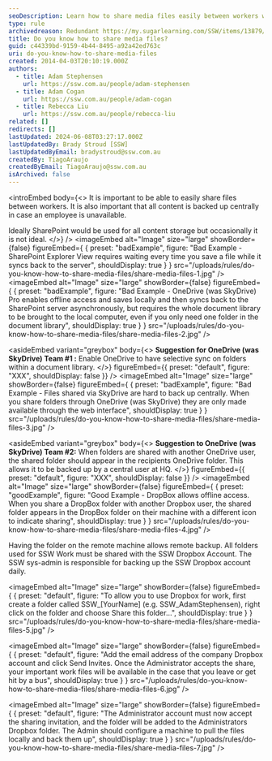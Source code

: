 ```yaml
---
seoDescription: Learn how to share media files easily between workers while ensuring central backup and offline access.
type: rule
archivedreason: Redundant https://my.sugarlearning.com/SSW/items/13879/design-shared-folders
title: Do you know how to share media files?
guid: c44339bd-9159-4b44-8495-a92a42ed763c
uri: do-you-know-how-to-share-media-files
created: 2014-04-03T20:10:19.000Z
authors:
  - title: Adam Stephensen
    url: https://ssw.com.au/people/adam-stephensen
  - title: Adam Cogan
    url: https://ssw.com.au/people/adam-cogan
  - title: Rebecca Liu
    url: https://ssw.com.au/people/rebecca-liu
related: []
redirects: []
lastUpdated: 2024-06-08T03:27:17.000Z
lastUpdatedBy: Brady Stroud [SSW]
lastUpdatedByEmail: bradystroud@ssw.com.au
createdBy: TiagoAraujo
createdByEmail: TiagoAraujo@ssw.com.au
isArchived: false
---
```


<introEmbed
  body={<>
It is important to be able to easily share files between workers. It is also important that all content is backed up centrally in case an employee is unavailable.

Ideally SharePoint would be used for all content storage but occasionally it is not ideal.
  </>}
/>
<imageEmbed
  alt="Image"
  size="large"
  showBorder={false}
  figureEmbed={ {
    preset: "badExample",
    figure: "Bad Example - SharePoint Explorer View requires waiting every time you save a file while it syncs back to the server",
    shouldDisplay: true
  } }
  src="/uploads/rules/do-you-know-how-to-share-media-files/share-media-files-1.jpg"
/>
<imageEmbed
  alt="Image"
  size="large"
  showBorder={false}
  figureEmbed={ {
    preset: "badExample",
    figure: "Bad Example - OneDrive (was SkyDrive) Pro enables offline access and saves locally and then syncs back to the SharePoint server asynchronously, but requires the whole document library to be brought to the local computer, even if you only need one folder in the document library",
    shouldDisplay: true
  } }
  src="/uploads/rules/do-you-know-how-to-share-media-files/share-media-files-2.jpg"
/>

<asideEmbed
  variant="greybox"
  body={<>
    **Suggestion for OneDrive (was SkyDrive) Team #1 :** Enable OneDrive to have selective sync on folders within a document library.
  </>}
  figureEmbed={{
    preset: "default",
    figure: "XXX",
    shouldDisplay: false
  }}
/>
<imageEmbed
  alt="Image"
  size="large"
  showBorder={false}
  figureEmbed={ {
    preset: "badExample",
    figure: "Bad Example - Files shared via SkyDrive are hard to back up centrally. When you share folders through OneDrive (was SkyDrive) they are only made available through the web interface",
    shouldDisplay: true
  } }
  src="/uploads/rules/do-you-know-how-to-share-media-files/share-media-files-3.jpg"
/>

<asideEmbed
  variant="greybox"
  body={<>
    **Suggestion to OneDrive (was SkyDrive) Team #2:** When folders are shared with another OneDrive user, the shared folder should appear in the recipients OneDrive folder. This allows it to be backed up by a central user at HQ.
  </>}
  figureEmbed={{
    preset: "default",
    figure: "XXX",
    shouldDisplay: false
  }}
/>
<imageEmbed
  alt="Image"
  size="large"
  showBorder={false}
  figureEmbed={ {
    preset: "goodExample",
    figure: "Good Example -  DropBox allows offline access. When you share a DropBox folder with another Dropbox user, the shared folder appears in the DropBox folder on their machine with a different icon to indicate sharing",
    shouldDisplay: true
  } }
  src="/uploads/rules/do-you-know-how-to-share-media-files/share-media-files-4.jpg"
/>

Having the folder on the remote machine allows remote backup. All folders used for SSW Work must be shared with the SSW Dropbox Account.
The SSW sys-admin is responsible for backing up the SSW Dropbox account daily.


<imageEmbed
  alt="Image"
  size="large"
  showBorder={false}
  figureEmbed={ {
    preset: "default",
    figure: "To allow you to use Dropbox for work, first create a folder called SSW_[YourName] (e.g. SSW_AdamStephensen), right click on the folder and choose Share this folder...",
    shouldDisplay: true
  } }
  src="/uploads/rules/do-you-know-how-to-share-media-files/share-media-files-5.jpg"
/>


<imageEmbed
  alt="Image"
  size="large"
  showBorder={false}
  figureEmbed={ {
    preset: "default",
    figure: "Add the email address of the company Dropbox account and click Send Invites. Once the Administrator accepts the share, your important work files will be available in the case that you leave or get hit by a bus",
    shouldDisplay: true
  } }
  src="/uploads/rules/do-you-know-how-to-share-media-files/share-media-files-6.jpg"
/>


<imageEmbed
  alt="Image"
  size="large"
  showBorder={false}
  figureEmbed={ {
    preset: "default",
    figure: "The Administrator account must now accept the sharing invitation, and the folder will be added to the Administrators Dropbox folder. The Admin should configure a machine to pull the files locally and back them up",
    shouldDisplay: true
  } }
  src="/uploads/rules/do-you-know-how-to-share-media-files/share-media-files-7.jpg"
/>
